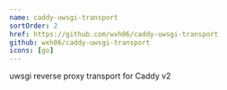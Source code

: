 ```yaml
---
name: caddy-uwsgi-transport
sortOrder: 2
href: https://github.com/wxh06/caddy-uwsgi-transport
github: wxh06/caddy-uwsgi-transport
icons: [go]
---
```



uwsgi reverse proxy transport for <ExternalLink href="https://caddyserver.com/v2">Caddy v2</ExternalLink>
